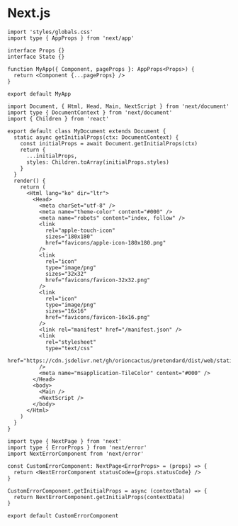 
<BackTop />

# Next.js

```tsx filename="pages/_app.tsx"
import 'styles/globals.css'
import type { AppProps } from 'next/app'

interface Props {}
interface State {}

function MyApp({ Component, pageProps }: AppProps<Props>) {
  return <Component {...pageProps} />
}

export default MyApp
```

```tsx filename="pages/_document.tsx"
import Document, { Html, Head, Main, NextScript } from 'next/document'
import type { DocumentContext } from 'next/document'
import { Children } from 'react'

export default class MyDocument extends Document {
  static async getInitialProps(ctx: DocumentContext) {
    const initialProps = await Document.getInitialProps(ctx)
    return {
      ...initialProps,
      styles: Children.toArray(initialProps.styles)
    }
  }
  render() {
    return (
      <Html lang="ko" dir="ltr">
        <Head>
          <meta charSet="utf-8" />
          <meta name="theme-color" content="#000" />
          <meta name="robots" content="index, follow" />
          <link
            rel="apple-touch-icon"
            sizes="180x180"
            href="favicons/apple-icon-180x180.png"
          />
          <link
            rel="icon"
            type="image/png"
            sizes="32x32"
            href="favicons/favicon-32x32.png"
          />
          <link
            rel="icon"
            type="image/png"
            sizes="16x16"
            href="favicons/favicon-16x16.png"
          />
          <link rel="manifest" href="/manifest.json" />
          <link
            rel="stylesheet"
            type="text/css"
            href="https://cdn.jsdelivr.net/gh/orioncactus/pretendard/dist/web/static/pretendard.css"
          />
          <meta name="msapplication-TileColor" content="#000" />
        </Head>
        <body>
          <Main />
          <NextScript />
        </body>
      </Html>
    )
  }
}
```

```tsx filename="pages/_error.tsx"
import type { NextPage } from 'next'
import type { ErrorProps } from 'next/error'
import NextErrorComponent from 'next/error'

const CustomErrorComponent: NextPage<ErrorProps> = (props) => {
  return <NextErrorComponent statusCode={props.statusCode} />
}

CustomErrorComponent.getInitialProps = async (contextData) => {
  return NextErrorComponent.getInitialProps(contextData)
}

export default CustomErrorComponent
```

<Comment />

